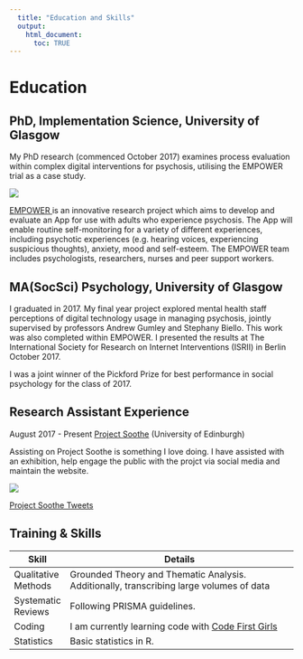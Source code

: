 ```yaml
---
  title: "Education and Skills"
  output:
    html_document:
      toc: TRUE
---
```


<div id="bum">

# Education

## PhD, Implementation Science, University of Glasgow

My PhD research (commenced October 2017) examines process evaluation within complex digital interventions for psychosis, utilising the EMPOWER trial as a case study.

<img id="empower" img src="images/empower_logo.png">

<a href="https://empowerstudy.net/"> EMPOWER </a> is an innovative research project which aims to develop and evaluate an App for use with adults who experience psychosis. The App will enable routine self-monitoring for a variety of different experiences, including psychotic experiences (e.g. hearing voices, experiencing suspicious thoughts), anxiety, mood and self-esteem. The EMPOWER team includes psychologists, researchers, nurses and peer support workers.

## MA(SocSci) Psychology, University of Glasgow


I graduated in 2017. My final year project explored mental health staff perceptions of digital technology usage in managing psychosis, jointly supervised by professors Andrew Gumley and Stephany Biello. This work was also completed within EMPOWER. I presented the results at The International Society for Research on Internet Interventions (ISRII) in Berlin October 2017.

I was a joint winner of the Pickford Prize for best performance in social psychology for the class of 2017.

## Research Assistant Experience 

August 2017 - Present [Project Soothe](http://www.projectsoothe.com/) (University of Edinburgh)

<p>Assisting on Project Soothe is something I love doing. I have assisted with an exhibition, help engage the public with the projct via social media and maintain the website.</p>

<div id="container">
<div id="photo">
<img id="one" src="images/steph_soothe.jpg"/>
</div>

<div id="twitter"> <a class="twitter-timeline" 
href="https://twitter.com/ProjectSoothe" 
data-chrome="nofooter"
data-link-color="#820bbb"
data-width="600"
data-height="400"
data-border-color="#ffffff">
Project Soothe Tweets
</a> 
<script async src="https://platform.twitter.com/widgets.js" charset="utf-8"></script>

</div>
</div>

## Training & Skills


| Skill               | Details                                                                                                           |
|---------------------|-------------------------------------------------------------------------------------------------------------------|
| Qualitative Methods | Grounded Theory and Thematic Analysis. Additionally, transcribing large volumes of data |
| Systematic Reviews  | Following PRISMA guidelines.                                                                                      |
| Coding              | I am currently learning code with [Code First Girls](http://www.codefirstgirls.co.uk)                             |
| Statistics          | Basic statistics in R.                                                                                            |

</div>
